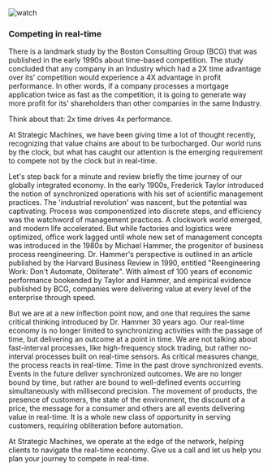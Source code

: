 

<div className={styles["Welcome"]}>

<div className={styles["rcs"]}>     
    <img src={[clock]} alt="watch" />   
</div>

### Competing in real-time

There is a landmark study by the Boston Consulting Group (BCG) that was published in the early 1990s about time-based competition. The study concluded that any company in an Industry which had a 2X time advantage over its' competition would experience a 4X advantage in profit performance. In other words, if a company processes a mortgage application twice as fast as the competition, it is going to generate way more profit for its' shareholders than other companies in the same Industry.

Think about that: 2x time drives 4x performance.

At Strategic Machines, we have been giving time a lot of thought recently, recognizing that value chains are about to be turbocharged. Our world runs by the clock, but what has caught our attention is the emerging requirement to compete not by the clock but in real-time.

Let's step back for a minute and review briefly the time journey of our globally integrated economy. In the early 1900s, Frederick Taylor introduced the notion of synchronized operations with his set of scientific management practices. The 'industrial revolution' was nascent, but the potential was captivating. Process was componentized into discrete steps, and efficiency was the watchword of management practices. A clockwork world emerged, and modern life accelerated. But while factories and logistics were optimized, office work lagged until whole new set of management concepts was introduced in the 1980s by Michael Hammer, the progenitor of business process reengineering. Dr. Hammer's perspective is outlined in an article published by the Harvard Business Review in 1990, entitled "Reengineering Work: Don't Automate, Obliterate". With almost of 100 years of economic performance bookended by Taylor and Hammer, and empirical evidence published by BCG, companies were delivering value at every level of the enterprise through speed.

But we are at a new inflection point now, and one that requires the same critical thinking introduced by Dr. Hammer 30 years ago. Our real-time economy is no longer limited to synchronizing activities with the passage of time, but delivering an outcome at a point in time. We are not talking about fast-interval processes, like high-frequency stock trading, but rather no-interval processes built on real-time sensors. As critical measures change, the process reacts in real-time. Time in the past drove synchronized events. Events in the future deliver synchronized outcomes. We are no longer bound by time, but rather are bound to well-defined events occurring simultaneously with millisecond precision. The movement of products, the presence of customers, the state of the environment, the discount of a price, the message for a consumer and others are all events delivering value in real-time. It is a whole new class of opportunity in serving customers, requiring obliteration before automation.

At Strategic Machines, we operate at the edge of the network, helping clients to navigate the real-time economy. Give us a call and let us help you plan your journey to compete in real-time.

</div>